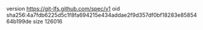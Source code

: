 version https://git-lfs.github.com/spec/v1
oid sha256:4a7fdb6225d5c1f8fa694215e434addae2f9d357df0bf18283e8585464b199de
size 126016

